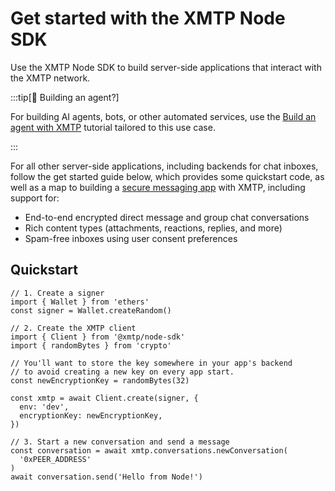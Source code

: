 
# Get started with the XMTP Node SDK

Use the XMTP Node SDK to build server-side applications that interact with the XMTP network.

:::tip[🤖 Building an agent?]

For building AI agents, bots, or other automated services, use the [Build an agent with XMTP](/agents/build-an-agent) tutorial tailored to this use case.

:::

For all other server-side applications, including backends for chat inboxes, follow the get started guide below, which provides some quickstart code, as well as a map to building a [secure messaging app](/protocol/security) with XMTP, including support for:

- End-to-end encrypted direct message and group chat conversations
- Rich content types (attachments, reactions, replies, and more)
- Spam-free inboxes using user consent preferences

## Quickstart

```tsx [Node]
// 1. Create a signer
import { Wallet } from 'ethers'
const signer = Wallet.createRandom()

// 2. Create the XMTP client
import { Client } from '@xmtp/node-sdk'
import { randomBytes } from 'crypto'

// You'll want to store the key somewhere in your app's backend
// to avoid creating a new key on every app start.
const newEncryptionKey = randomBytes(32)

const xmtp = await Client.create(signer, {
  env: 'dev',
  encryptionKey: newEncryptionKey,
})

// 3. Start a new conversation and send a message
const conversation = await xmtp.conversations.newConversation(
  '0xPEER_ADDRESS'
)
await conversation.send('Hello from Node!')
```

<InboxGetStarted />
